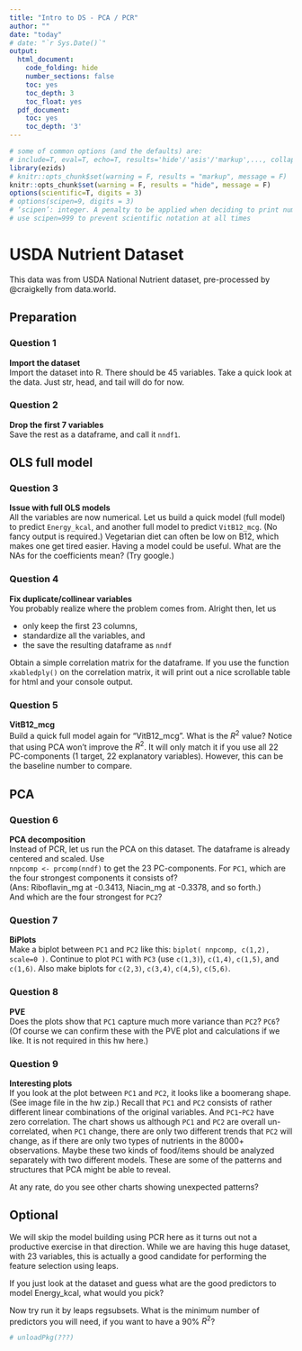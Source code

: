 ```yaml
---
title: "Intro to DS - PCA / PCR"
author: ""
date: "today"
# date: "`r Sys.Date()`"
output:
  html_document:
    code_folding: hide
    number_sections: false
    toc: yes
    toc_depth: 3
    toc_float: yes
  pdf_document:
    toc: yes
    toc_depth: '3'
---
```


```r
# some of common options (and the defaults) are: 
# include=T, eval=T, echo=T, results='hide'/'asis'/'markup',..., collapse=F, warning=T, message=T, error=T, cache=T, fig.width=6, fig.height=4, fig.dim=c(6,4) #inches, fig.align='left'/'center','right', 
library(ezids)
# knitr::opts_chunk$set(warning = F, results = "markup", message = F)
knitr::opts_chunk$set(warning = F, results = "hide", message = F)
options(scientific=T, digits = 3) 
# options(scipen=9, digits = 3) 
# ‘scipen’: integer. A penalty to be applied when deciding to print numeric values in fixed or exponential notation.  Positive values bias towards fixed and negative towards scientific notation: fixed notation will be preferred unless it is more than ‘scipen’ digits wider.
# use scipen=999 to prevent scientific notation at all times
```


# USDA Nutrient Dataset  
This data was from USDA National Nutrient dataset, pre-processed by @craigkelly from data.world. 

## Preparation  

### Question 1  
**Import the dataset**  
Import the dataset into R. There should be 45 variables. Take a quick look at the data. Just str, head, and tail will do for now.  


### Question 2  
**Drop the first 7 variables**  
Save the rest as a dataframe, and call it `nndf1`.   

## OLS full model  

### Question 3  
**Issue with full OLS models**  
All the variables are now numerical. Let us build a quick model (full model) to predict `Energy_kcal`, and another full model to predict `VitB12_mcg`. (No fancy output is required.) Vegetarian diet can often be low on B12, which makes one get tired easier. Having a model could be useful. What are the NAs for the coefficients mean? (Try google.) 

### Question 4  
**Fix duplicate/collinear variables**  
You probably realize where the problem comes from. Alright then, let us  

* only keep the first 23 columns, 
* standardize all the variables, and 
* the save the resulting dataframe as `nndf`  

Obtain a simple correlation matrix for the dataframe. If you use the function `xkabledply()` on the correlation matrix, it will print out a nice scrollable table for html and your console output.  


### Question 5  
**VitB12_mcg**  
Build a quick full model again for “VitB12_mcg”. What is the $R^2$ value? Notice that using PCA won’t improve the $R^2$. It will only match it if you use all 22 PC-components (1 target, 22 explanatory variables). However, this can be the baseline number to compare.  

## PCA  

### Question 6   
**PCA decomposition**  
Instead of PCR, let us run the PCA on this dataset. The dataframe is already centered and scaled. Use  
`nnpcomp <- prcomp(nndf)` to get the 23 PC-components. For `PC1`, which are the four strongest components it consists of?  
(Ans: Riboflavin_mg at -0.3413, Niacin_mg at -0.3378, and so forth.)  
And which are the four strongest for `PC2`?   

### Question 7  
**BiPlots**  
Make a biplot between `PC1` and `PC2` like this: `biplot( nnpcomp, c(1,2), scale=0 )`. Continue to plot `PC1` with `PC3` (use `c(1,3)`), `c(1,4)`, `c(1,5)`, and `c(1,6)`. Also make biplots for `c(2,3)`, `c(3,4)`, `c(4,5)`, `c(5,6)`.     

### Question 8  
**PVE**  
Does the plots show that `PC1` capture much more variance than `PC2`? `PC6`? (Of course we can confirm these with the PVE plot and calculations if we like. It is not required in this hw here.)     

### Question 9  
**Interesting plots**  
If you look at the plot between `PC1` and `PC2`, it looks like a boomerang shape. (See image file in the hw zip.) Recall that `PC1` and `PC2` consists of rather different linear combinations of the original variables. And `PC1`-`PC2` have zero correlation. The chart shows us although `PC1` and `PC2` are overall un-correlated, when `PC1` change, there are only two different trends that `PC2` will change, as if there are only two types of nutrients in the 8000+ observations. Maybe these two kinds of food/items should be analyzed separately with two different models. These are some of the patterns and structures that PCA might be able to reveal.  

At any rate, do you see other charts showing unexpected patterns?
     
## Optional  

We will skip the model building using PCR here as it turns out not a productive exercise in that direction. While we are having this huge dataset, with 23 variables, this is actually a good candidate for performing the feature selection using leaps.  

If you just look at the dataset and guess what are the good predictors to model Energy_kcal, what would you pick?  

Now try run it by leaps regsubsets. What is the minimum number of predictors you will need, if you want to have a 90% $R^2$?  


```r
# unloadPkg(???)
```


